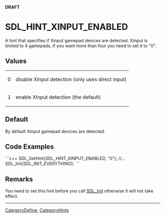 <!-- pragma section-numbers off -->
<!-- pragma camelcase off -->
'''DRAFT'''

<!-- #*^*^*^*^*See http://wiki.libsdl.org/moin.cgi/SGEnumerations for details on editing this page*^*^*^*^* -->


= SDL_HINT_XINPUT_ENABLED =
A hint that specifies if Xinput gamepad devices are detected. Xinput is limited to 4 gamepads, if you want more than four you need to set it to "0".




== Values ==
{|
|0
|disable XInput detection (only uses direct input)
|-
|1
|enable XInput detection (the default)
|}


== Default ==
By default Xinput gamepad devices are detected.


== Code Examples ==
```c++
SDL_SetHint(SDL_HINT_XINPUT_ENABLED, "0");
//...
SDL_Init(SDL_INIT_EVERYTHING);
```

<!-- #Leave this section as-is unless you have a code example to put in.  In that case, replace You can add your code example here with your code example following the Style Guide instructions.  Leave the rest of the markup alone and delete this comment. -->


== Remarks ==
You need to set this hint before you call [[SDL_Init]] otherwise it will not take effect.

----
[[CategoryDefine]], [[CategoryHints]]
<!-- #See the Style Guide for instructions on editing the footer. -->
